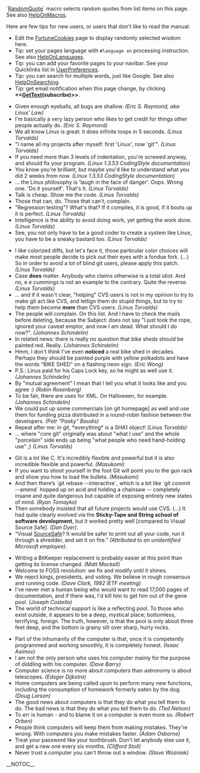 <!-- ## Please edit system and help pages ONLY in the moinmaster wiki! For more
 -->
<!-- ## information, please see [[MoinMaster]]:[[MoinPagesEditorGroup]].
 -->
<!-- ## Please edit (or translate) system/help pages on the moinmaster wiki ONLY.
 -->
<!-- ## For more information, please see [[MoinMaster]]:[[MoinPagesEditorGroup]].
 -->
<!-- ##master-page:Unknown-Page
 -->
<!-- ##master-date:Unknown-Date
 -->
<!-- #acl [[MoinPagesEditorGroup]]:read,write,delete,revert All:read
 -->
<!-- #format wiki
 -->
<!-- #language en
 -->

`[[RandomQuot]]e` macro selects random quotes from list items on this page. See also [[HelpOnMacros]].

Here are few tips for new users, or users that don't like to read the manual:

* Edit the [[FortuneCookies]] page to display randomly selected wisdom here.
* Tip: set your pages language with <code><nowiki>#language en</nowiki></code> processing instruction. See also [[HelpOnLanguages]].
* Tip: you can add your favorite pages to your navibar. See your Quicklinks list in [[UserPreferences]].
* Tip: you can search for multiple words, just like Google. See also [[HelpOnSearching]].
* Tip: get email notification when this page change, by clicking <b><<[[GetText]](subscribe)>></b>.

<!-- ## http://en.wikiquote.org/wiki/Linus_Torvalds
 -->
* Given enough eyeballs, all bugs are shallow. <i>(Eric S. Raymond, aka Linus' Law)</i>
* I'm basically a very lazy person who likes to get credit for things other people actually do. <i>(Eric S. Raymond)</i>
* We all know Linux is great: it does infinite loops in 5 seconds. <i>(Linus Torvalds)</i>
* "I name all my projects after myself: first 'Linux', now 'git'". <i>(Linus Torvalds)</i>
* If you need more than 3 levels of indentation, you're screwed anyway, and should fix your program. <i>(Linux 1.3.53 CodingStyle documentation)</i>
* You know you're brilliant, but maybe you'd like to understand what you did 2 weeks from now. <i>(Linux 1.3.53 CodingStyle documentation)</i>
* ... the Linux philosophy is 'laugh in the face of danger'. Oops. Wrong one. 'Do it yourself'. That's it. <i>(Linus Torvalds)</i>
* Talk is cheap. Show me the code. <i>(Linus Torvalds)</i>
* Those that can, do. Those that can't, complain.
* "Regression testing"? What's that? If it compiles, it is good, if it boots up it is perfect. <i>(Linus Torvalds)</i>
* Intelligence is the ability to avoid doing work, yet getting the work done. <i>(Linus Torvalds)</i>
* See, you not only have to be a good coder to create a system like Linux, you have to be a sneaky bastard too. <i>(Linus Torvalds)</i>

<!-- ## git mailing list
 -->
* I like colorized diffs, but let's face it, those particular color choices will make most people decide to pick out their eyes with a fondue fork. (...) So in order to avoid a lot of blind git users, please apply this patch. <i>(Linus Torvalds)</i>
* Case <b>does</b> matter. Anybody who claims otherwise is a total idiot. And no, e e cummings is not an example to the contrary. Quite the reverse. <i>(Linus Torvalds)</i>
* ... and if it wasn't clear, "helping" CVS users is not in my opinion to try to make git act like CVS, and lettign them do stupid things, but to try to help them become <b>more</b> than CVS users. <i>(Linus Torvalds)</i>
* The people will complain. On this list. And I have to check the mails before deleting, because the Subject: does not say "I just took the rope, ignored your caveat emptor, and now I am dead. What should I do now?". <i>(Johannes Schindelin)</i>
* In related news: there is really no question that bike sheds should be painted red. Really. <i>(Johannes Schindelin)</i>
* Hmm, I don't think I've even <b>noticed</b> a real bike shed in decades.  Perhaps they should be painted purple with yellow polkadots and have the words "BIKE SHED" on a flashing neon sign. <i>(Eric Wong)</i>
* P.S.: Linus paid for his Caps Lock key, so he might as well use it. <i>(Johannes Schindelin)</i>
* By "mutual agreement" I mean that I tell you what it looks like and you agree :) <i>(Robin Rosenberg)</i>
* To be fair, there are uses for XML.  On Halloween, for example.  <i>(Johannes Schindelin)</i>
* We could put up some commercials [on git homepage] as well and use them for funding pizza distributed in a round-robin fashion between the developers. <i>(Petr "Pasky" Baudis)</i>
* Repeat after me: in git, *everything* is a SHA1 object! <i>(Linus Torvalds)</i>
* ... where "core git" originally was about "what I use" and the whole "porcelain" side ends up being "what people who need hand-holding use" ;) <i>(Linus Torvalds)</i>

<!-- ## blogs
 -->
* Git is a lot like C. It's incredibly flexible and powerful but it is also incredible flexible and powerful. <i>(Masukomi)</i>
* If you want to shoot yourself in the foot Git will point you to the gun rack and show you how to load the bullets. <i>(Masukomi)</i>
* And then there’s `git rebase --interactive`, which is a bit like `git commit --amend` hopped up on acid and holding a chainsaw -- completely insane and quite dangerous but capable of exposing entirely new states of mind. <i>(Ryan Tomayko)</i>
* Then somebody insisted that all future projects would use CVS. (...) It had quite clearly evolved via the <b>Sticky-Tape and String school of software development</b>, but it worked pretty well [compared to Visual Source Safe]. <i>(Dan Dyer)</i>.
* “Visual [[SourceSafe]]? It would be safer to print out all your code, run it through a shredder, and set it on fire.” <i>(Attributed to an unidentified Microsoft employee)</i>.

<!-- ## other fortune cookies
 -->
* Writing a BitKeeper replacement is probably easier at this point than getting its license changed. <i>(Matt Mackall)</i>
* Welcome to FOSS revolution: we fix and modify until it shines.
* We  reject  kings, presidents,  and  voting.  We  believe in rough consensus and running code. <i>(Dave Clark, 1992 IETF meeting)</i>
* I've never met a human being who would want to read 17,000 pages of documentation, and if there was, I'd kill him to get him out of the gene pool. <i>(Joseph Costello)</i>
* The world of technical support is like a reflecting pool. To those who exist outside, it appears to be a deep, mystical place; bottomless, terrifying, foreign. The truth, however, is that the pool is only about three feet deep, and the bottom is grainy silt over sharp, hurty rocks.

<!-- ## [[BrainyQuote]]
 -->
* Part of the inhumanity of the computer is that, once it is competently programmed and working smoothly, it is completely honest. <i>(Isaac Asimov)</i>
* I am not the only person who uses his computer mainly for the purpose of diddling with his computer. <i>(Dave Barry)</i>
* Computer science is no more about computers than astronomy is about telescopes. <i>(Edsger Dijkstra)</i>
* Home computers are being called upon to perform many new functions, including the consumption of homework formerly eaten by the dog. <i>(Doug Larson)</i>
* The good news about computers is that they do what you tell them to do. The bad news is that they do what you tell them to do. <i>(Ted Nelson)</i>
* To err is human - and to blame it on a computer is even more so. <i>(Robert Orben)</i>
* People think computers will keep them from making mistakes. They're wrong. With computers you make mistakes faster. <i>(Adam Osborne)</i>
* Treat your password like your toothbrush. Don't let anybody else use it, and get a new one every six months. <i>(Clifford Stoll)</i>
* Never trust a computer you can't throw out a window. <i>(Steve Wozniak)</i>

<!-- ## other sources
 -->

__NOTOC__